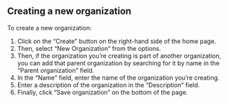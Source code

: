 
<Meta title="2. ANET Superuser Stories/New Organization" />

## Creating a new organization

To create a new organization:

1. Click on the “Create” button on the right-hand side of the home page.
1. Then, select “New Organization” from the options.
1. Then, if the organization you’re creating is part of another organization, you can add that
   parent organization by searching for it by name in the “Parent organization” field.
1. In the “Name” field, enter the name of the organization you’re creating.
1. Enter a description of the organization in the “Description” field.
1. Finally, click “Save organization” on the bottom of the page.
